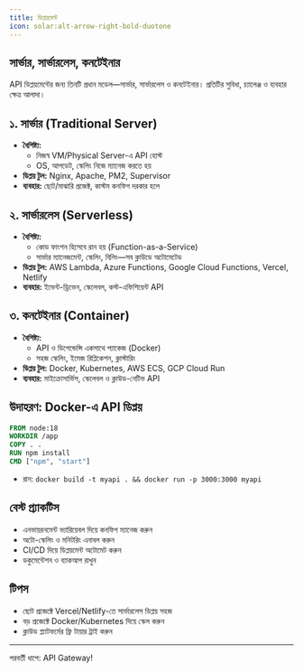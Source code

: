 ```yaml
---
title: ডিপ্লয়মেন্ট
icon: solar:alt-arrow-right-bold-duotone
---
```


## সার্ভার, সার্ভারলেস, কনটেইনার

API ডিপ্লয়মেন্টের জন্য তিনটি প্রধান মডেল—সার্ভার, সার্ভারলেস ও কনটেইনার। প্রতিটির সুবিধা, চ্যালেঞ্জ ও ব্যবহার ক্ষেত্র আলাদা।

## ১. সার্ভার (Traditional Server)
- **বৈশিষ্ট্য:**
  - নিজস্ব VM/Physical Server-এ API হোস্ট
  - OS, আপডেট, স্কেলিং নিজে ম্যানেজ করতে হয়
- **ডিপ্লয় টুল:** Nginx, Apache, PM2, Supervisor
- **ব্যবহার:** ছোট/মাঝারি প্রজেক্ট, কাস্টম কনফিগ দরকার হলে

## ২. সার্ভারলেস (Serverless)
- **বৈশিষ্ট্য:**
  - কোড ফাংশন হিসেবে রান হয় (Function-as-a-Service)
  - সার্ভার ম্যানেজমেন্ট, স্কেলিং, বিলিং—সব ক্লাউডে অটোমেটেড
- **ডিপ্লয় টুল:** AWS Lambda, Azure Functions, Google Cloud Functions, Vercel, Netlify
- **ব্যবহার:** ইভেন্ট-ড্রিভেন, স্কেলেবল, কস্ট-এফিশিয়েন্ট API

## ৩. কনটেইনার (Container)
- **বৈশিষ্ট্য:**
  - API ও ডিপেন্ডেন্সি একসাথে প্যাকেজ (Docker)
  - সহজ স্কেলিং, ইমেজ রিপ্লিকেশন, ক্লাস্টারিং
- **ডিপ্লয় টুল:** Docker, Kubernetes, AWS ECS, GCP Cloud Run
- **ব্যবহার:** মাইক্রোসার্ভিস, স্কেলেবল ও ক্লাউড-নেটিভ API

## উদাহরণ: Docker-এ API ডিপ্লয়
```dockerfile
FROM node:18
WORKDIR /app
COPY . .
RUN npm install
CMD ["npm", "start"]
```
- রান: `docker build -t myapi . && docker run -p 3000:3000 myapi`

## বেস্ট প্র্যাকটিস
- এনভায়রনমেন্ট ভ্যারিয়েবল দিয়ে কনফিগ ম্যানেজ করুন
- অটো-স্কেলিং ও মনিটরিং এনাবল করুন
- CI/CD দিয়ে ডিপ্লয়মেন্ট অটোমেট করুন
- ডকুমেন্টেশন ও ব্যাকআপ রাখুন

## টিপস
- ছোট প্রজেক্টে Vercel/Netlify-তে সার্ভারলেস ডিপ্লয় সহজ
- বড় প্রজেক্টে Docker/Kubernetes দিয়ে স্কেল করুন
- ক্লাউড প্ল্যাটফর্মের ফ্রি টায়ার ট্রাই করুন

---

পরবর্তী ধাপে: API Gateway!
